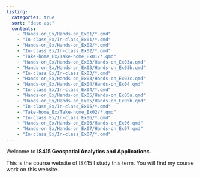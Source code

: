 ```yaml
---
listing:
  categories: true
  sort: "date asc"
  contents:
    - "Hands-on_Ex/Hands-on_Ex01/*.qmd"
    - "In-class_Ex/In-class_Ex01/*.qmd"
    - "Hands-on_Ex/Hands-on_Ex02/*.qmd"
    - "In-class_Ex/In-class_Ex02/*.qmd"
    - "Take-home_Ex/Take-home_Ex01/*.qmd"
    - "Hands-on_Ex/Hands-on_Ex03/Hands-on_Ex03a.qmd"
    - "Hands-on_Ex/Hands-on_Ex03/Hands-on_Ex03b.qmd"
    - "In-class_Ex/In-class_Ex03/*.qmd"
    - "Hands-on_Ex/Hands-on_Ex03/Hands-on_Ex03c.qmd"
    - "Hands-on_Ex/Hands-on_Ex04/Hands-on_Ex04.qmd"
    - "In-class_Ex/In-class_Ex04/*.qmd"
    - "Hands-on_Ex/Hands-on_Ex05/Hands-on_Ex05a.qmd"
    - "Hands-on_Ex/Hands-on_Ex05/Hands-on_Ex05b.qmd"
    - "In-class_Ex/In-class_Ex05/*.qmd"
    - "Take-home_Ex/Take-home_Ex02/*.qmd"
    - "In-class_Ex/In-class_Ex06/*.qmd"
    - "Hands-on_Ex/Hands-on_Ex06/Hands-on_Ex06.qmd"
    - "Hands-on_Ex/Hands-on_Ex07/Hands-on_Ex07.qmd"
    - "In-class_Ex/In-class_Ex07/*.qmd"
---
```


Welcome to **IS415 Geospatial Analytics and Applications.**

This is the course website of IS415 I study this term. You will find my course work on this website.
